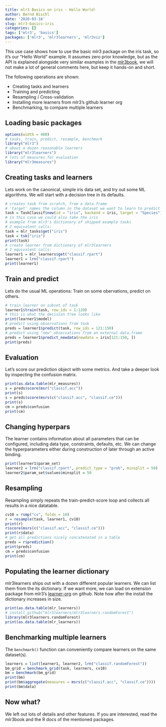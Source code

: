 ```yaml
---
title: mlr3 Basics on iris - Hello World!
author: Bernd Bischl
date: '2020-03-18'
slug: mlr3-basics-iris
categories: []
tags: ['mlr3', 'basics']
packages: ['mlr3', 'mlr3learners', 'mlr3viz']
---
```


This use case shows how to use the basic mlr3 package on the iris task, so it's our "Hello World" example.
It assumes zero prior knowledge, but as the API is explained alongside very similar examples in the
[mlr3book](https://mlr3book.mlr-org.com/), we will not make a lot of general comments here,
but keep it hands-on and short.

The following operations are shown:

* Creating tasks and learners
* Training and predicting
* Resampling / Cross-validation
* Installing more learners from mlr3's github learner org
* Benchmarking, to compare multiple learners


## Loading basic packages

```r
options(width = 400)
# tasks, train, predict, resample, benchmark
library("mlr3")
# about a dozen reasonable learners
library("mlr3learners")
# lots of measures for evaluation
library("mlr3measures")
```

## Creating tasks and learners
Lets work on the canonical, simple iris data set, and try out some ML algorithms.
We will start with a decision tree in its defaults.
```r
# creates task from scratch, from a data.frame
# 'target' names the column in the dataset we want to learn to predict
task = TaskClassif$new(id = "iris", backend = iris, target = "Species")
# in this case we could also take the iris
# example from mlr3's dictionary of shipped example tasks
# 2 equivalent calls:
task = mlr_tasks$get("iris")
task = tsk("iris")
print(task)
# create learner from dictionary of mlr3learners
# 2 equivalent calls:
learner1 = mlr_learners$get("classif.rpart")
learner1 = lrn("classif.rpart")
print(learner1)
```

## Train and predict
Lets do the usual ML operations: Train on some obervations, predict on others.
```r
# train learner on subset of task
learner1$train(task, row_ids = 1:120)
# this is what the decision tree looks like
print(learner1$model)
# predict using observations from task
preds = learner1$predict(task, row_ids = 121:150)
# predict using "new" observations from an external data.frame
preds = learner1$predict_newdata(newdata = iris[121:150, ])
print(preds)
```

## Evaluation
Let's score our prediction object with some metrics. And take a deeper look
by inspecting the confusion matrix.
```r
print(as.data.table(mlr_measures))
s = preds$score(msr("classif.acc"))
print(s)
s = preds$score(msrs(c("classif.acc", "classif.ce")))
print(s)
cm = preds$confusion
print(cm)
```

## Changing hyperpars
The learner contains information about all parameters that can be configured,
including data type, constraints, defaults, etc.
We can change the hyperparameters either during construction of later
through an active binding.
```r
print(learner1$param_set)
learner2 = lrn("classif.rpart", predict_type = "prob", minsplit = 50)
learner2$param_set$values$minsplit = 50

```

## Resampling
Resampling simply repeats the train-predict-score loop and collects all results in a nice datatable.
```r
cv10 = rsmp("cv", folds = 10)
r = resample(task, learner1, cv10)
print(r)
r$score(msrs(c("classif.acc", "classif.ce")))
print(r$data)
# get all predictions nicely concatenated in a table
preds = r$prediction()
print(preds)
cm = preds$confusion
print(cm)
```


## Populating the learner dictionary
mlr3learners ships out with a dozen different popular learners. We can list them
from the its dictionary. If we want more, we can load on extension package from mlr3's
[learner-org](https://github.com/mlr-org/mlr3learners/wiki) on github.
Note how after the install the dictionary increases in size.

```r
print(as.data.table(mlr_learners))
# install_github("mlr3learners/mlr3learners.randomForest")
library(mlr3learners.randomForest)
print(as.data.table(mlr_learners))
```

## Benchmarking multiple learners

The `benchmark()` function can conveniently compare learners on the same dataset(s).

```r
learners = list(learner1, learner2, lrn("classif.randomForest"))
bm_grid = benchmark_grid(task, learners, cv10)
bm = benchmark(bm_grid)
print(bm)
print(bm$aggregate(measures = msrs(c("classif.acc", "classif.ce"))))
print(bm$data)
```


## Now what?
We left out lots of details and other features. If you are interested, read the mlr3book
and the R docs of the mentioned packages.

